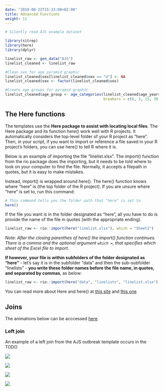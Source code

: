 ```yaml
---
date: "2019-08-22T15:33:00+02:00"
title: Advanced Functions
weight: 11
---
```




```r
# Silently read AJS example dataset

library(sitrep)
library(here)
library(dplyr)

linelist_raw <- gen_data("AJS")
linelist_cleaned <- linelist_raw

#Clean sex for age pyramid graphic
linelist_cleaned$sex[linelist_cleaned$sex == "U"] <- NA
linelist_cleaned$sex <- factor(linelist_cleaned$sex)

#Create age groups for pyramid graphic
linelist_cleaned$age_group <- age_categories(linelist_cleaned$age_years, 
                                             breakers = c(0, 3, 15, 30, 45))
```


## The Here functions  

The templates use the **Here package to assist with locating local files**. The Here package and its function here() work well with R projects. It automatically considers the top-level folder of your R project as "here". Then, in your script, if you want to import or reference a file saved in your R project's folders, you can use here() to tell R where it is.  


Below is an example of importing the file "linelist.xlsx". The import() function from the rio package does the importing, but it needs to be told where to look on your computer to find the file. Normally, it accepts a filepath in quotes, but it is easy to make mistakes.  

Instead, import() is wrapped around here(). The here() function knows where "here" is (the top folder of the R project). If you are unsure where "here" is set to, run this command:


```r
# This command tells you the folder path that "here" is set to 
here()
```

If the file you want is in the folder designated as "here", all you have to do is provide the name of the file in quotes (with the appropriate ending). 

```r
linelist_raw <- rio::import(here("linelist.xlsx"), which = "Sheet1")
```

*Note: After the closing parenthes of here() the import() function continues. There is a comma and the optional argument `which = `, that specifies which sheet of the Excel file to import.*  

**If however, your file is within subfolders of the folder designated as "here"** - let's say it is in the subfolder "data" and then the sub-subfolder "linelists" - **you write these folder names before the file name, in quotes, and separated by commas**, as below:  

```r
linelist_raw <- rio::import(here("data", "linelists", "linelist.xlsx"), which = "Sheet1")
```

You can read more about Here and here() at [this site](https://github.com/jennybc/here_here) and [this one](https://here.r-lib.org/)  



## Joins  

The animations below can be acccessed [here](https://github.com/gadenbuie/tidyexplain).

### Left join  

An example of a left join from the AJS outbreak template occurs in the TODO

![](/images/left-join.gif)

![](/images/right-join.gif)

![](/images/full-join.gif)

![](/images/inner-join.gif)

